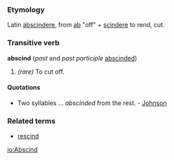 ===Etymology===
Latin [[abscindere]], from [[ab]] "off" + [[scindere]] to rend, cut. 

===Transitive verb===
'''abscind''' (''past'' and ''past participle'' [[abscinded]])
#''(rare)'' To cut off.

====Quotations====
*Two syllables ... ''abscinded'' from the rest. - [[Johnson]]

===Related terms===
*[[rescind]]

[[io:Abscind]]